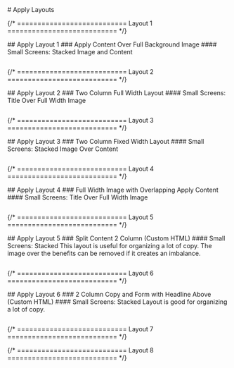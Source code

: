 

<main className="page-main">

<div className="page-title">
	# Apply Layouts
</div>

{/* =========================== Layout 1 =========================== */}
<div className="intro-wrap">
  ## Apply Layout 1
  ### Apply Content Over Full Background Image
  #### Small Screens: Stacked Image and Content
	
</div>

<ApplyOne />

```scss:title=styles.scss


```

{/* =========================== Layout 2 =========================== */}


<div className="intro-wrap">
  ## Apply Layout 2
  ### Two Column Full Width Layout
  #### Small Screens: Title Over Full Width Image
	
</div>

<ApplyTwo />

```scss:title=styles.scss


```

{/* =========================== Layout 3 =========================== */}

<div className="intro-wrap">
  ## Apply Layout 3 
  ### Two Column Fixed Width Layout
  #### Small Screens: Stacked Image Over Content
	
</div>

<ApplyThree />

```scss:title=styles.scss


```

{/* =========================== Layout 4 =========================== */}

<div className="intro-wrap">
  ## Apply Layout 4
  ### Full Width Image with Overlapping Apply Content
  #### Small Screens: Title Over Full Width Image
	
</div>

<ApplyFour />

```scss:title=styles.scss


```

{/* =========================== Layout 5 =========================== */}

<div className="intro-wrap">
  ## Apply Layout 5
  ### Split Content 2 Column (Custom HTML)
  #### Small Screens: Stacked
  This layout is useful for organizing a lot of copy. The image over the benefits can be removed if it creates an imbalance.
	
</div>

<ApplyFive />

```scss:title=styles.scss


```

{/* =========================== Layout 6 =========================== */}

<div className="intro-wrap">
  ## Apply Layout 6
  ### 2 Column Copy and Form with Headline Above (Custom HTML)
  #### Small Screens: Stacked
  Layout is good for organizing a lot of copy.
	
</div>

<ApplySix />

```scss:title=styles.scss


```

{/* =========================== Layout 7 =========================== */}

{/* =========================== Layout 8 =========================== */}

</main>
